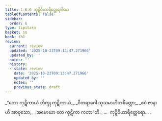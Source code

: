 ```yaml
---
title: 1.6.6 ကုဋိဝိဟာရိတ္ထေရဂါထာ
tableOfContents: false
sidebar:
  order: 6
type: tipitaka
basket: su
book: th1
review:
  current: review
  updated: '2025-10-23T09:13:47.271966'
  updated_by: ''
  notes: ''
  history:
  - state: review
    date: '2025-10-23T09:13:47.271966'
    updated_by: ''
    notes: ''
    previous_state: draft
---
```



<ReviewStatus review={frontmatter.review} showDetails={true} />

<HypothesisAnnotation frontmatter={frontmatter} />

<DynamicBreadcrumb />

<Division number="56" book="th1" e="ch" v="19" p="232">

<Paragraph number="127" type="verses" book="th1">
_“ကော ကုဋိကာယံ ဘိက္ခု ကုဋိကာယံ,_  
_ဝီတရာဂေါ သုသမာဟိတစိတ္တော;_  
_ဧဝံ ဇာနာဟိ အာဝုသော,_  
_အမောဃာ တေ ကုဋိကာ ကတာ”တိ._  


</Paragraph>
</Division>

<Paragraph number="128" type="center" book="th1">
…  ကုဋိဝိဟာရိတ္ထေရော… .
</Paragraph>